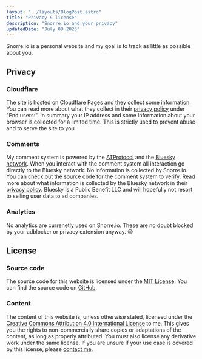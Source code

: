 ```yaml
---
layout: "../layouts/BlogPost.astro"
title: "Privacy & license"
description: "Snorre.io and your privacy"
updatedDate: "July 09 2023"
---
```



Snorre.io is a personal website and my goal is to track as little as possible about you.

## Privacy

### Cloudflare

The site is hosted on Cloudflare Pages and they collect some information.
You can read more about what they collect in their [privacy policy](https://www.cloudflare.com/privacypolicy/) under "End users:".
In summary your IP address and some information about your browser is collected for a limited time.
This is strictly used to prevent abuse and to serve the site to you.

### Comments

My comment system is powered by the [ATProtocol](https://atproto.com/) and the [Bluesky network](https://blueskyweb.xyz).
When you interact with the comment system all interaction go directly to the Bluesky network.
No information is collected by Snorre.io.
You can check out the [source code](https://github.com/snorremd/snorreio/blob/main/src/components/comments) for the comment system to verify.
Read more about what information is collected by the Bluesky network in their [privacy policy](https://blueskyweb.xyz/support/privacy-policy).
Bluesky is a Public Benefit LLC and will hopefully not resort to selling user data to ad companies.

### Analytics

No analytics are currenetly used on Snorre.io.
These are no doubt blocked by your adblocker or privacy extension anyway. 😉


## License

### Source code

The source code for this website is licensed under the [MIT License](https://opensource.org/licenses/MIT).
You can find the source code on [GitHub](https://github.com/snorremd/snorreio).

### Content

The content of this website is, unless otherwise stated, licensed under the [Creative Commons Attribution 4.0 International License](https://creativecommons.org/licenses/by/4.0/) to me.
This gives you the rights to non-commercially share copies or adaptations of the content, as long as properly attributed.
You must also license any derivative work under the same license.
If you are unsure if your use case is covered by this license, please [contact me](/about).